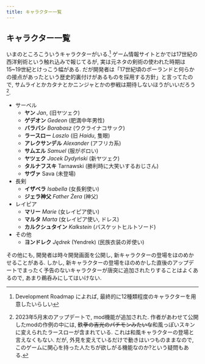 ```yaml
---
title: キャラクター一覧
---
```


## キャラクター一覧

いまのところこういうキャラクターがいる.^[Development Roadmap によれば, 最終的に12種類程度のキャラクターを用意したいらしい] ゲーム情報サイトとかでは17世紀の西洋剣術という触れ込みで報じてるが, 実は元ネタの剣術の使われた時期は15~19世紀とけっこう幅がある. だが開発者は「17世紀頃のポーランドと何らかの接点があったという歴史的裏付けがあるものを採用する方針」と言ってたので, サムライとかカタナとかニンジャとかの参戦は期待しないほうがいいだろう^[2023年5月末のアップデートで, mod機能が追加された. 作者があわせて公開したmodの作例の中には, ~~鉄拳の吉光のパチモンみたいな~~和風っぽいスキンに変えられたラースローが含まれている. これは和風キャラクターの登場と言えなくもない. だが, 外見を変えているだけで動きはいつものままなので, このゲームに関心を持った人たちが欲しがる機能なのか?という疑問もある.].

* サーベル
    * **ヤン** _Jan_, (旧ヤツェク)
    * **ゲデオン** _Gedeon_ (肥満中年男性)
    * **バラバシ** _Barabasz_ (ウクライナコサック)
    * **ラースロー** _Laszlo_ (旧 _Haidu_, 隻眼)
    * **アレクサンデル** _Alexander_ (アフリカ系)
    * **サムエル** _Samuel_ (服がボロい)
    * **ヤツェク** _Jacek Dydyński_ (新ヤツェク)
    * **タルナフスキ** Tarnawski (勝利時に大笑いするおじさん)
    * **サヴァ** Sava (未登場)
* 長剣
    * **イザベラ** _Isabella_ (女長剣使い)
    * **ジェラ神父** _Father Żera_ (神父)
* レイピア
    * **マリー** _Marie_ (女レイピア使い)
    * **マルタ** _Marta_ (女レイピア使い, ドレス)
    * **カルクシュタイン** _Kalkstein_  (バスケットヒルトソード)
* その他
    * **ヨンドレク** _Jędrek_ (Yendrek) (民族衣装の斧使い)

その他にも, 開発者は時々開発画面を公開し, 新キャラクターの登場をほのめかせることがある. しかし, 新キャラクターの登場をほのめかした直後のアップデートでまったく予告のないキャラクターが唐突に追加されたりすることはよくあるので, あまり鵜呑みにしてはいけない.